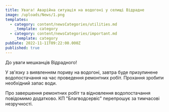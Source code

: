 ```yaml
---
title: Увага! Аварійна ситуація на водогоні у селищі Відрадне
image: /uploads/News/1.png
templates:
  - category: content/newsCategories/utilities.md
    _template: category
  - category: content/newsCategories/important.md
    _template: category
pubDate: 2022-11-11T09:22:00.000Z
published: true
---
```


До уваги мешканців Відрадного!

У зв'язку з виявленням пориву на водогоні, завтра буде призупинене
водопостачання на час проведення ремонтних робіт. Прохання зробити
необхідний запас води.

Про завершення ремонтних робіт та відновлення водопостачання повідомимо
додатково. КП "Благводсервіс" перепрошує за тимчасові незручності.
